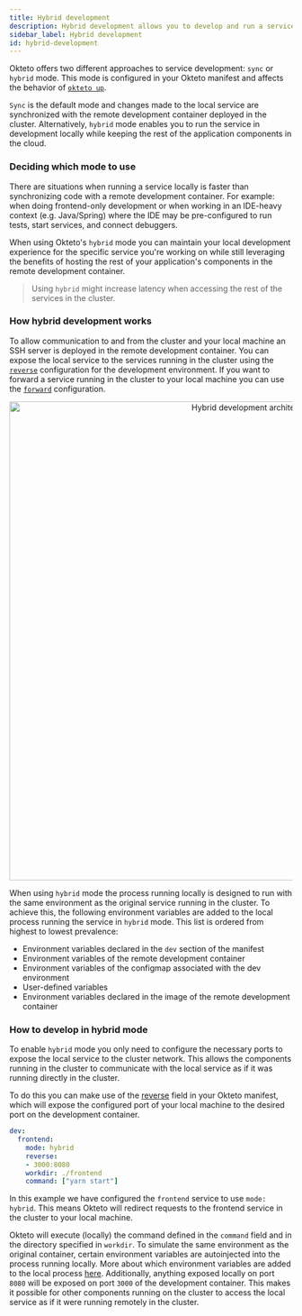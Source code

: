 ```yaml
---
title: Hybrid development
description: Hybrid development allows you to develop and run a service locally while the other components of your app run in the cloud.
sidebar_label: Hybrid development
id: hybrid-development
---
```



Okteto offers two different approaches to service development: `sync` or `hybrid` mode. This mode is configured in your Okteto manifest and affects the behavior of [`okteto up`](/reference/cli/#up).

`Sync` is the default mode and changes made to the local service are synchronized with the remote development container deployed in the cluster. Alternatively, `hybrid` mode enables you to run the service in development locally while keeping the rest of the application components in the cloud.

### Deciding which mode to use

There are situations when running a service locally is faster than synchronizing code with a remote development container. For example: when doing frontend-only development or when working in an IDE-heavy context (e.g. Java/Spring) where the IDE may be pre-configured to run tests, start services, and connect debuggers. 

When using Okteto's `hybrid` mode you can maintain your local development experience for the specific service you're working on while still leveraging the benefits of hosting the rest of your application's components in the remote development container.

> Using `hybrid` might increase latency when accessing the rest of the services in the cluster.

### How hybrid development works

To allow communication to and from the cluster and your local machine an SSH server is deployed in the remote development container. You can expose the local service to the services running in the cluster using the [`reverse`](/reference/okteto-manifest.mdx/#reverse-string-optional) configuration for the development environment. If you want to forward a service running in the cluster to your local machine you can use the [`forward`](/reference/okteto-manifest.mdx/#forward-string-optional) configuration.

<p align="center">
  <Image
    src={require("@site/static/img/hybrid-development-arch.png").default}
    alt="Hybrid development architecture"
    width="850"
  />
</p>

When using `hybrid` mode the process running locally is designed to run with the same environment as the original service running in the cluster. To achieve this, the following environment variables are added to the local process running the service in `hybrid` mode. This list is ordered from highest to lowest prevalence:
- Environment variables declared in the `dev` section of the manifest
- Environment variables of the remote development container
- Environment variables of the configmap associated with the dev environment
- User-defined variables
- Environment variables declared in the image of the remote development container

### How to develop in hybrid mode

To enable `hybrid` mode you only need to configure the necessary ports to expose the local service to the cluster network. This allows the components running in the cluster to communicate with the local service as if it was running directly in the cluster. 

To do this you can make use of the [reverse](reference/manifest/#reverse-string-optional) field in your Okteto manifest, which will expose the configured port of your local machine to the desired port on the development container.

```yaml
dev:
  frontend:
    mode: hybrid
    reverse: 
    - 3000:8080
    workdir: ./frontend
    command: ["yarn start"]
```

In this example we have configured the `frontend` service to use `mode: hybrid`. This means Okteto will redirect requests to the frontend service in the cluster to your local machine.

Okteto will execute (locally) the command defined in the `command` field and in the directory specified in `workdir`. To simulate the same environment as the original container, certain environment variables are autoinjected into the process running locally. More about which environment variables are added to the local process [here](#how-hybrid-development-works). Additionally, anything exposed locally on port `8080` will be exposed on port `3000` of the development container. This makes it possible for other components running on the cluster to access the local service as if it were running remotely in the cluster.